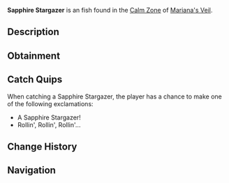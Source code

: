 {{FishInfobox
|image          = Sapphire Stargazer.png
|rarity         = Unusual
|sea            = First Sea
|location       = [[Calm Zone]]
|sublocation    = 
|sources        = Fishing Rod
|radar_location = 
|xp             = 250
|weather        = Clear
|time           = 
|season         = Spring
|bait           = Seaweed
|base_weight    = 140
|base_value     = 1300
|weight_range   = 90
|base_chance    = 25
|base_resil     = 85
}}
'''Sapphire Stargazer''' is an {{Rarity|Unusual}} fish found in the [[Calm Zone]] of [[Mariana's Veil]].

== Description ==
{{Description|A flat fish with sapphire-blue scales and glowing eyes that stare into the light.|Bestiary Entry}}

== Obtainment ==
{{Description|Located in clear waters with a glistening deep blue shine.|Bestiary Hint}}
{{Fish Availability|
Mariana's Veil/Calm Zone
|top_rods      = 
Krampus's Rod\536078.2\382107.37;
Magma Rod\519725.37\370418.44;
Plastic Rod\479780.07\357433.26;
Leviathan's Fang Rod\399934.6\284776.49;
Trident Rod\388407.29\255112.52;
Buddy Bond Rod\352599.31\324057.48;
Fast Rod\376355.97\399722.4;
Fischer's Rod\360026.6\377681.77;
Adventurer's Rod\358121.69\375683.46;
Free Spirit Rod\383706.52\252024.97;
No-Life Rod\357416.67\296945.74;
Challenger's Rod\338076.47\270542.92;
Depthseeker Rod\336755.93\230778.3;
Seraphic Rod\336240.95\295574.36;
Blazebringer Rod\333840.73\238227.2;
Verdant Shear Rod\333589\252724.46;
Rod Of The Forgotten Fang\333231.36\269900.95;
Ethereal Prism Rod\331152.58\319612.49;
Rod Of The Depths\330754.29\245716.76;
Zeus Rod\329180.66\252273.08;
Rod Of The Exalted One\326333.37\230518.29;
Avalanche Rod\315785.56\207301.79;
Volcanic Rod\307118.11\214455.27;
Steady Rod\150408.95\115884.13
|recommended   = Trident Rod
}}

== Catch Quips ==
When catching a Sapphire Stargazer, the player has a chance to make one of the following exclamations:
* A Sapphire Stargazer!
* Rollin', Rollin', Rollin'...

== Change History ==
{{Change History|{{subst:Current Version}}}}

== Navigation ==
{{Fish Navbox|Calm Zone}}